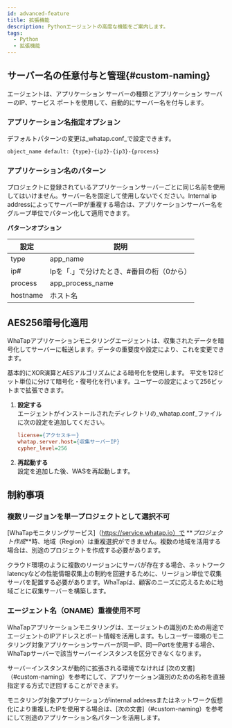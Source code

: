 ```yaml
---
id: advanced-feature
title: 拡張機能
description: Pythonエージェントの高度な機能をご案内します。
tags:
  - Python
  - 拡張機能
---
```


## サーバー名の任意付与と管理{#custom-naming}

エージェントは、アプリケーション サーバーの種類とアプリケーション サーバーのIP、サービス ポートを使用して、自動的にサーバー名を付与します。

### アプリケーション名指定オプション

デフォルトパターンの変更は_whatap.conf_で設定できます。

```bash
object_name default: {type}-{ip2}-{ip3}-{process}
```

### アプリケーション名のパターン

プロジェクトに登録されているアプリケーションサーバーごとに同じ名前を使用してはいけません。サーバー名を固定して使用しないでください。Internal ip addressによってサーバーIPが重複する場合は、アプリケーションサーバー名をグループ単位でパターン化して適用できます。

**パターンオプション**

| 設定       | 説明                      |
| -------- | ----------------------- |
| type     | app_name                |
| ip#      | Ipを「.」で分けたとき、#番目の桁（0から） |
| process  | app_process_name        |
| hostname | ホスト名                    |

## AES256暗号化適用

WhaTapアプリケーションモニタリングエージェントは、収集されたデータを暗号化してサーバーに転送します。データの重要度や設定により、これを変更できます。  

基本的にXOR演算とAESアルゴリズムによる暗号化を使用します。 平文を128ビット単位に分けて暗号化・復号化を行います。ユーザーの設定によって256ビットまで拡張できます。

1.  **設定する**\
    エージェントがインストールされたディレクトリの_whatap.conf_ファイルに次の設定を追加してください。

    ```ini title='cypher_level=256 설정 추가하기'
    license={アクセスキー}
    whatap.server.host={収集サーバーIP}
    cypher_level=256
    ```

2.  **再起動する**\
    設定を追加した後、WASを再起動します。

## 制約事項

### 複数リージョンを単一プロジェクトとして選択不可

[WhaTapモニタリングサービス]（https://service.whatap.io）で **_プロジェクト作成_**時、地域（Region）は重複選択ができません。複数の地域を活用する場合は、別途のプロジェクトを作成する必要があります。

クラウド環境のように複数のリージョンにサーバが存在する場合、ネットワークlatencyなどの性能情報収集上の制約を回避するために、リージョン単位で収集サーバを配置する必要があります。WhaTapは、顧客のニーズに応えるために地域ごとに収集サーバーを構築します。

### エージェント名（ONAME）重複使用不可

WhaTapアプリケーションモニタリングは、エージェントの識別のための用途でエージェントのIPアドレスとポート情報を活用します。もしユーザー環境のモニタリング対象アプリケーションサーバーが同一IP、同一Portを使用する場合、WhaTapサーバーで該当サーバーインスタンスを区分できなくなります。

サーバーインスタンスが動的に拡張される環境でなければ [次の文書]（#custom-naming）を参考にして、アプリケーション識別のための名称を直接指定する方式で迂回することができます。

モニタリング対象アプリケーションがinternal addressまたはネットワーク仮想化により重複したIPを使用する場合は、[次の文書]（#custom-naming）を参考にして別途のアプリケーション名パターンを活用します。
